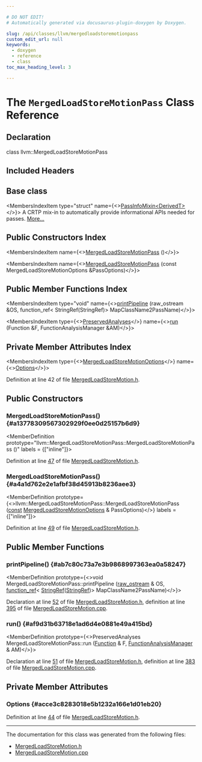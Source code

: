 ```yaml
---

# DO NOT EDIT!
# Automatically generated via docusaurus-plugin-doxygen by Doxygen.

slug: /api/classes/llvm/mergedloadstoremotionpass
custom_edit_url: null
keywords:
  - doxygen
  - reference
  - class
toc_max_heading_level: 3

---
```





# The `MergedLoadStoreMotionPass` Class Reference

<DoxygenPage pluginConfig={pluginConfig}>



## Declaration

<CodeBlock>class llvm::MergedLoadStoreMotionPass</CodeBlock>

## Included Headers

<IncludesList>
<IncludesListItem
  filePath="llvm/Transforms/Scalar/MergedLoadStoreMotion.h"
  permalink="/docs/api/files/include/include/llvm/include/llvm/transforms/include/llvm/transforms/scalar/mergedloadstoremotion-h"
  isLocal="true" />
</IncludesList>

## Base class

<MembersIndex>

<MembersIndexItem
  type="struct"
  name={<><a href="/docs/api/structs/llvm/passinfomixin">PassInfoMixin&lt;DerivedT&gt;</a></>}>
A CRTP mix-in to automatically provide informational APIs needed for passes. <a href="/docs/api/structs/llvm/passinfomixin/#details">More...</a>
</MembersIndexItem>

</MembersIndex>

## Public Constructors Index

<MembersIndex>

<MembersIndexItem
  name={<><a href="#a13778309567302929f0ee0d25157b6d9">MergedLoadStoreMotionPass</a> ()</>}>
</MembersIndexItem>

<MembersIndexItem
  name={<><a href="#a4a1d762e2e1afbf38d45913b8236aee3">MergedLoadStoreMotionPass</a> (const MergedLoadStoreMotionOptions &amp;PassOptions)</>}>
</MembersIndexItem>

</MembersIndex>

## Public Member Functions Index

<MembersIndex>

<MembersIndexItem
  type="void"
  name={<><a href="#ab7c80c73a7e3b9868997363ea0a58247">printPipeline</a> (raw&#95;ostream &amp;OS, function&#95;ref&lt; StringRef(StringRef)&gt; MapClassName2PassName)</>}>
</MembersIndexItem>

<MembersIndexItem
  type={<><a href="/docs/api/classes/llvm/preservedanalyses">PreservedAnalyses</a></>}
  name={<><a href="#af9d31b63718e1ad6d4e0881e49a415bd">run</a> (Function &amp;F, FunctionAnalysisManager &amp;AM)</>}>
</MembersIndexItem>

</MembersIndex>

## Private Member Attributes Index

<MembersIndex>

<MembersIndexItem
  type={<><a href="/docs/api/structs/llvm/mergedloadstoremotionoptions">MergedLoadStoreMotionOptions</a></>}
  name={<><a href="#acce3c8283018e5b1232a166e1d01eb20">Options</a></>}>
</MembersIndexItem>

</MembersIndex>


Definition at line 42 of file <a href="/docs/api/files/include/include/llvm/include/llvm/transforms/include/llvm/transforms/scalar/mergedloadstoremotion-h">MergedLoadStoreMotion.h</a>.

<SectionDefinition>

## Public Constructors

### MergedLoadStoreMotionPass() {#a13778309567302929f0ee0d25157b6d9}

<MemberDefinition
  prototype="llvm::MergedLoadStoreMotionPass::MergedLoadStoreMotionPass ()"
  labels = {["inline"]}>

Definition at line <a href="/docs/api/files/include/include/llvm/include/llvm/transforms/include/llvm/transforms/scalar/mergedloadstoremotion-h/#l00047">47</a> of file <a href="/docs/api/files/include/include/llvm/include/llvm/transforms/include/llvm/transforms/scalar/mergedloadstoremotion-h">MergedLoadStoreMotion.h</a>.
</MemberDefinition>

### MergedLoadStoreMotionPass() {#a4a1d762e2e1afbf38d45913b8236aee3}

<MemberDefinition
  prototype={<>llvm::MergedLoadStoreMotionPass::MergedLoadStoreMotionPass (<a href="/docs/api/files/lib/lib/target/lib/target/aarch64/aarch64promoteconstant-cpp/#a90f8350fecae261c25be85d38b451bff">const</a> <a href="/docs/api/structs/llvm/mergedloadstoremotionoptions">MergedLoadStoreMotionOptions</a> &amp; PassOptions)</>}
  labels = {["inline"]}>

Definition at line <a href="/docs/api/files/include/include/llvm/include/llvm/transforms/include/llvm/transforms/scalar/mergedloadstoremotion-h/#l00049">49</a> of file <a href="/docs/api/files/include/include/llvm/include/llvm/transforms/include/llvm/transforms/scalar/mergedloadstoremotion-h">MergedLoadStoreMotion.h</a>.
</MemberDefinition>

</SectionDefinition>

<SectionDefinition>

## Public Member Functions

### printPipeline() {#ab7c80c73a7e3b9868997363ea0a58247}

<MemberDefinition
  prototype={<>void MergedLoadStoreMotionPass::printPipeline (<a href="/docs/api/classes/llvm/raw-ostream">raw&#95;ostream</a> &amp; OS, <a href="/docs/api/classes/llvm/function-ref">function&#95;ref</a>&lt; <a href="/docs/api/classes/llvm/stringref">StringRef</a>(<a href="/docs/api/classes/llvm/stringref">StringRef</a>)&gt; MapClassName2PassName)</>}>

Declaration at line <a href="/docs/api/files/include/include/llvm/include/llvm/transforms/include/llvm/transforms/scalar/mergedloadstoremotion-h/#l00052">52</a> of file <a href="/docs/api/files/include/include/llvm/include/llvm/transforms/include/llvm/transforms/scalar/mergedloadstoremotion-h">MergedLoadStoreMotion.h</a>, definition at line <a href="/docs/api/files/lib/lib/transforms/lib/transforms/scalar/mergedloadstoremotion-cpp/#l00395">395</a> of file <a href="/docs/api/files/lib/lib/transforms/lib/transforms/scalar/mergedloadstoremotion-cpp">MergedLoadStoreMotion.cpp</a>.
</MemberDefinition>

### run() {#af9d31b63718e1ad6d4e0881e49a415bd}

<MemberDefinition
  prototype={<>PreservedAnalyses MergedLoadStoreMotionPass::run (<a href="/docs/api/classes/llvm/function">Function</a> &amp; F, <a href="/docs/api/namespaces/llvm/#adce09a5a0de0e3177eb00e932734af2f">FunctionAnalysisManager</a> &amp; AM)</>}>

Declaration at line <a href="/docs/api/files/include/include/llvm/include/llvm/transforms/include/llvm/transforms/scalar/mergedloadstoremotion-h/#l00051">51</a> of file <a href="/docs/api/files/include/include/llvm/include/llvm/transforms/include/llvm/transforms/scalar/mergedloadstoremotion-h">MergedLoadStoreMotion.h</a>, definition at line <a href="/docs/api/files/lib/lib/transforms/lib/transforms/scalar/mergedloadstoremotion-cpp/#l00383">383</a> of file <a href="/docs/api/files/lib/lib/transforms/lib/transforms/scalar/mergedloadstoremotion-cpp">MergedLoadStoreMotion.cpp</a>.
</MemberDefinition>

</SectionDefinition>

<SectionDefinition>

## Private Member Attributes

### Options {#acce3c8283018e5b1232a166e1d01eb20}

<MemberDefinition
  prototype="MergedLoadStoreMotionOptions llvm::MergedLoadStoreMotionPass::Options">

Definition at line <a href="/docs/api/files/include/include/llvm/include/llvm/transforms/include/llvm/transforms/scalar/mergedloadstoremotion-h/#l00044">44</a> of file <a href="/docs/api/files/include/include/llvm/include/llvm/transforms/include/llvm/transforms/scalar/mergedloadstoremotion-h">MergedLoadStoreMotion.h</a>.
</MemberDefinition>

</SectionDefinition>

<hr/>

The documentation for this class was generated from the following files:

<ul>
<li><a href="/docs/api/files/include/include/llvm/include/llvm/transforms/include/llvm/transforms/scalar/mergedloadstoremotion-h">MergedLoadStoreMotion.h</a></li>
<li><a href="/docs/api/files/lib/lib/transforms/lib/transforms/scalar/mergedloadstoremotion-cpp">MergedLoadStoreMotion.cpp</a></li>
</ul>

</DoxygenPage>
